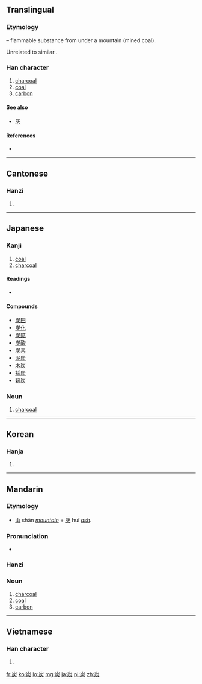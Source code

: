 ==Translingual==
===Etymology===
{{Han compound|屵|t1=mountain, cliff|火|t2=fire|ls=ic}} – flammable substance from under a mountain (mined coal).

Unrelated to similar {{term|灰||ash|sc=Hani}}.

===Han character===
{{Han char|rn=86|rad=火|as=05|sn=9|four=2228<sub>9</sub>|canj=山大火 (UKF), 山一火 (UMF)}}

# [[charcoal]]
# [[coal]]
# [[carbon]]

====See also====
* [[灰]] <!-- visually similar -->

====References====
* {{Han ref|kx=0668.240|dkj=18953|dj=1077.240|hdz=32195.150|uh=70AD|ud=28845|bh=ACB4|bd=44212}}

----

==Cantonese==

===Hanzi===
{{yue-hanzi|jyut=|y=taan3}}

# {{defn|lang=yue|sort=火05}}

----

==Japanese==

===Kanji===
{{ja-kanji|grade=3|rs=火05}}

# [[coal]]
# [[charcoal]]

====Readings====
* {{ja-readings|on=[[たん]] (tan)|kun=[[すみ]] (sumi)}}

====Compounds====
* [[炭田]]
* [[炭化]]
* [[炭鉱]]
* [[炭酸]]
* [[炭素]]
* [[泥炭]]
* [[木炭]]
* [[採炭]]
* [[薪炭]]

===Noun===
{{ja-noun|k|hira=すみ|rom=sumi}}

# [[charcoal]]

----

==Korean==

===Hanja===
{{ko-hanja|hangeul=탄|eumhun=|rv=tan|mr=t'an|y=than}}

# {{defn|lang=ko|sort=火05}}

----

==Mandarin==
{{zh-hanzi|[[炭]]}}

===Etymology===
* [[山]] shān ''[[mountain]]'' + [[灰]] huī ''[[ash]]''.

===Pronunciation===
* {{audio|Zh-tàn.ogg|Audio}}

===Hanzi===
{{cmn-hanzi|pin=[[tàn]] ([[tan4]])|wg=t'an<sup>4</sup>}}

===Noun===
{{cmn-noun|ts|pin=tàn|pint=tan4|rs=火05}}

# [[charcoal]]
# [[coal]]
# [[carbon]]

----

==Vietnamese==

===Han character===
{{vi-hantu|[[thán]], [[than]], [[tro]]|rs=火05}}

# {{defn|lang=vi|sort=火05}}

[[fr:炭]]
[[ko:炭]]
[[lo:炭]]
[[mg:炭]]
[[ja:炭]]
[[pl:炭]]
[[zh:炭]]